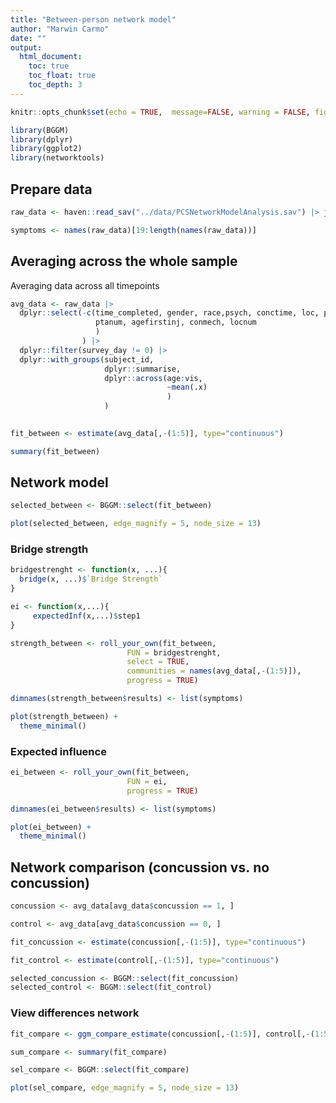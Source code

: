 ```yaml
---
title: "Between-person network model"
author: "Marwin Carmo"
date: ""
output:
  html_document:
    toc: true
    toc_float: true
    toc_depth: 3
---
```


```r
knitr::opts_chunk$set(echo = TRUE,  message=FALSE, warning = FALSE, fig.width = 12, fig.height = 12)

library(BGGM)
library(dplyr)
library(ggplot2)
library(networktools)
```

## Prepare data

```r
raw_data <- haven::read_sav("../data/PCSNetworkModelAnalysis.sav") |> janitor::clean_names()

symptoms <- names(raw_data)[19:length(names(raw_data))]
```

## Averaging across the whole sample

Averaging data across all timepoints

```r
avg_data <- raw_data |> 
  dplyr::select(-c(time_completed, gender, race,psych, conctime, loc, pta, 
                   ptanum, agefirstinj, conmech, locnum
                   )
                ) |> 
  dplyr::filter(survey_day != 0) |> 
  dplyr::with_groups(subject_id,
                     dplyr::summarise,
                     dplyr::across(age:vis,
                                   ~mean(.x)
                                   )
                     )  
  

```
```r
fit_between <- estimate(avg_data[,-(1:5)], type="continuous")
```

```r
summary(fit_between)
```

## Network model

```r
selected_between <- BGGM::select(fit_between)
```

```r
plot(selected_between, edge_magnify = 5, node_size = 13)
```

### Bridge strength

```r

bridgestrenght <- function(x, ...){
  bridge(x, ...)$`Bridge Strength`
}

ei <- function(x,...){
     expectedInf(x,...)$step1
}
```

```r
strength_between <- roll_your_own(fit_between,
                          FUN = bridgestrenght,
                          select = TRUE,
                          communities = names(avg_data[,-(1:5)]),
                          progress = TRUE)
```

```r
dimnames(strength_between$results) <- list(symptoms)

plot(strength_between) +
  theme_minimal()
```

### Expected influence

```r
ei_between <- roll_your_own(fit_between,
                          FUN = ei,
                          progress = TRUE)
```

```r
dimnames(ei_between$results) <- list(symptoms)

plot(ei_between) +
  theme_minimal()
```


## Network comparison (concussion vs. no concussion)

```r
concussion <- avg_data[avg_data$concussion == 1, ]

control <- avg_data[avg_data$concussion == 0, ]
```

```r
fit_concussion <- estimate(concussion[,-(1:5)], type="continuous")

fit_control <- estimate(control[,-(1:5)], type="continuous")
```
```r
selected_concussion <- BGGM::select(fit_concussion)
selected_control <- BGGM::select(fit_control)

```

### View differences network

```r
fit_compare <- ggm_compare_estimate(concussion[,-(1:5)], control[,-(1:5)])

sum_compare <- summary(fit_compare)

sel_compare <- BGGM::select(fit_compare)
```

```r
plot(sel_compare, edge_magnify = 5, node_size = 13)
```


